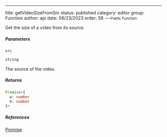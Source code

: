 ---
title: getVideoSizeFromSrc
status: published
category: editor
group: Function
author: api
date: 06/23/2023
order: 58
---<Small>Public Function</Small>

Get the size of a video from its source.


##### Parameters


<ParametersTable>

<ParametersTableRow>
<ParametersTableName>

`src`

</ParametersTableName>
<ParametersTableDescription>

```ts
string
```

The source of the video.




</ParametersTableDescription>
</ParametersTableRow>
</ParametersTable>

##### Returns


```ts
Promise<{
  w: number
  h: number
}>
```

##### References

[Promise](/gen/Promise-interface)

